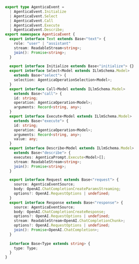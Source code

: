 ```typescript filename="@agentica/core/AgenticaEvent" showLineNumbers
export type AgenticaEvent = 
  | AgenticaEvent.Initialize
  | AgenticaEvent.Select
  | AgenticaEvent.Call
  | AgenticaEvent.Execute
  | AgenticaEvent.Describe;
export namespace AgenticaEvent {
  export interface Text extends Base<"text"> {
    role: "user" | "assistant"
    stream: ReadableStream<string>;
    join(): Promise<string>;
  }
  
  export interface Initialize extends Base<"initialize"> {}
  export interface Select<Model extends ILlmSchema.Model> 
    extends Base<"select"> {
    selection: AgenticaOperationSelection<Model>;
  }
  export interface Call<Model extends ILlmSchema.Model> 
    extends Base<"call"> {
    id: string;
    operation: AgenticaOperation<Model>;
    arguments: Record<string, any>;
  }
  export interface Execute<Model extends ILlmSchema.Model> 
    extends Base<"execute"> {
    id: string;
    operation: AgenticaOperation<Model>;
    arguments: Record<string, any>;
    value: any;
  }
  export interface Describe<Model extends ILlmSchema.Model> 
    extends Base<"describe"> {
    executes: AgenticaPrompt.Execute<Model>[];
    stream: ReadableStream<string>;
    join(): Promise<string>;
  }

  export interface Request extends Base<"request"> {
    source: AgenticaEventSource;
    body: OpenAI.ChatCompletionCreateParamsStreaming;
    options?: OpenAI.RequestOptions | undefined;
  }
  export interface Response extends Base<"response"> {
    source: AgenticaEventSource;
    body: OpenAI.ChatCompletionCreateResponse;
    options?: OpenAI.RequestOptions | undefined;
    stream: ReadableStream<OpenAI.ChatCompletionChunk>;
    options?: OpenAI.RequestOptions | undefined;
    join(): Promise<OpenAI.ChatCompletion>;
  }
  
  interface Base<Type extends string> {
    type: Type;
  }
}
```